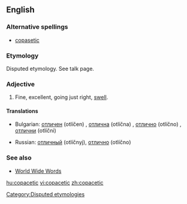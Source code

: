 ==English==

===Alternative spellings===
* [[copasetic]]

===Etymology===
Disputed etymology. See talk page.

===Adjective===
{{en-adj}}

# {{U.S.}} Fine, excellent, going just right, [[swell]].

====Translations====
{{trans-top|fine, excellent, going just right, swell}}
* Bulgarian: [[отличен]] (otlíčen) {{m}}, [[отлична]] (otlíčna) {{f}}, [[отлично]] (otlíčno) {{n}}, [[отлични]] (otlíčni) {{p}}
{{trans-mid}}
* Russian: [[отличный]] (otlíčnyj), [[отлично]] (otlíčno)
{{trans-bottom}}

===See also===
* [http://www.quinion.com/words/weirdwords/ww-cop1.htm World Wide Words]

[[Category:Disputed etymologies]]

[[hu:copacetic]]
[[vi:copacetic]]
[[zh:copacetic]]